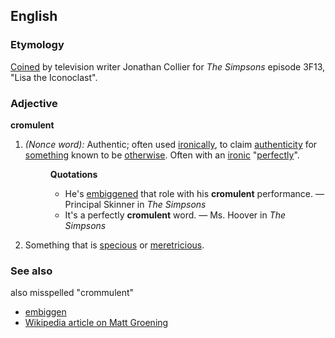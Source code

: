 ==English==
===Etymology===
[[Coin]]ed by television writer Jonathan Collier for ''The Simpsons'' episode 3F13, "Lisa the Iconoclast".

===Adjective===
'''cromulent'''

#''(Nonce word):'' Authentic; often used [[ironic]]ally, to claim [[authentic]]ity for [[something]] known to be [[otherwise]].  Often with an [[ironic]] "[[perfect]]ly".
#:'''Quotations'''
#:*He's [[embiggen]]ed that role with his '''cromulent''' performance. — Principal Skinner in ''The Simpsons''
#:*It's a perfectly '''cromulent''' word. — Ms. Hoover in ''The Simpsons''
# Something that is [[specious]] or [[meretricious]].

===See also===
also misspelled "crommulent"
*[[embiggen]]
*[[w:Matt Groening|Wikipedia article on Matt Groening]]